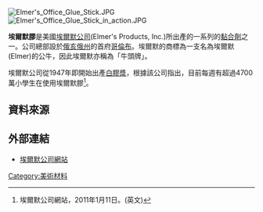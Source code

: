
[[File:Elmer's_Office_Glue_Stick.JPG|thumb]]
[[File:Elmer's_Office_Glue_Stick_in_action.JPG|thumb]]

'''埃爾默膠'''是美國[[埃爾默公司|埃爾默公司]](Elmer's Products, Inc.)所出產的一系列的[[膠粘劑|黏合劑]]之一。公司總部設於[[俄亥俄州|俄亥俄州]]的首府[[哥倫布_(俄亥俄州)|哥倫布]]。埃爾默的商標為一支名為埃爾默(Elmer)的公牛，因此埃爾默亦稱為「牛頭牌」。

埃爾默公司從1947年即開始出產[[白膠漿|白膠漿]]，根據該公司指出，目前每週有超過4700萬小學生在使用埃爾默膠<ref>埃爾默公司網站，2011年1月11日。(英文){{cite web |url=http://www.elmersbrands.com/trivia_facts.asp |title=存档副本 |accessdate=2011-01-11 |deadurl=yes |archiveurl=https://web.archive.org/web/20101220022153/http://www.elmersbrands.com/trivia_facts.asp |archivedate=2010-12-20 }}</ref>。


==資料來源==
{{Reflist}}

==外部連結==

* [https://web.archive.org/web/20060209042133/http://www.elmers.com/ 埃爾默公司網站]


[[Category:美術材料|Category:美術材料]]